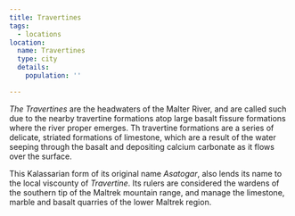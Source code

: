 ```yaml
---
title: Travertines
tags:
  - locations
location:
  name: Travertines
  type: city
  details:
    population: ''

---
```


*The Travertines* are the headwaters of the Malter River, and are called such
due to the nearby travertine formations atop large basalt fissure formations
where the river proper emerges. Th travertine formations are a series of
delicate, striated formations of limestone, which are a result of the water
seeping through the basalt and depositing calcium carbonate as it flows over the
surface.

This Kalassarian form of its original name *Asatogar*, also lends its name to
the local viscounty of *Travertine*. Its rulers are considered the wardens of
the southern tip of the Maltrek mountain range, and manage the limestone, marble
and basalt quarries of the lower Maltrek region.
